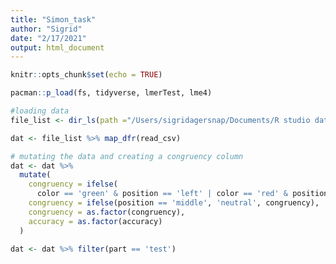 ```yaml
---
title: "Simon_task"
author: "Sigrid"
date: "2/17/2021"
output: html_document
---
```


```r
knitr::opts_chunk$set(echo = TRUE)
```

```r
pacman::p_load(fs, tidyverse, lmerTest, lme4)
```

```r
#loading data
file_list <- dir_ls(path ="/Users/sigridagersnap/Documents/R studio data/4_semester/ego/ModPerAct_PE/2021_02_17_Simon/Simon_data", glob="*.csv") 

dat <- file_list %>% map_dfr(read_csv)
```


```r
# mutating the data and creating a congruency column
dat <- dat %>% 
  mutate(
    congruency = ifelse(
      color == 'green' & position == 'left' | color == 'red' & position == 'right', 'congruent', 'incongruent'),
    congruency = ifelse(position == 'middle', 'neutral', congruency),
    congruency = as.factor(congruency),
    accuracy = as.factor(accuracy)
  )

dat <- dat %>% filter(part == 'test')



```

